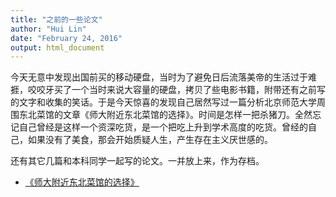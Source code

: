 ```yaml
---
title: "之前的一些论文"
author: "Hui Lin"
date: "February 24, 2016"
output: html_document
---
```


今天无意中发现出国前买的移动硬盘，当时为了避免日后流落美帝的生活过于难捱，咬咬牙买了一个当时来说大容量的硬盘，拷贝了些电影书籍，附带还有之前写的文字和收集的笑话。于是今天惊喜的发现自己居然写过一篇分析北京师范大学周围东北菜馆的文章《师大附近东北菜馆的选择》。时间是怎样一把杀猪刀。全然忘记自己曾经是这样一个资深吃货，是一个把吃上升到学术高度的吃货。曾经的自己，如果没有了美食，那会开始质疑人生，产生存在主义厌世感的。

还有其它几篇和本科同学一起写的论文。一并放上来，作为存档。 

- [《师大附近东北菜馆的选择》](http://hui1987.com/works/chooserestaurant.pdf)

